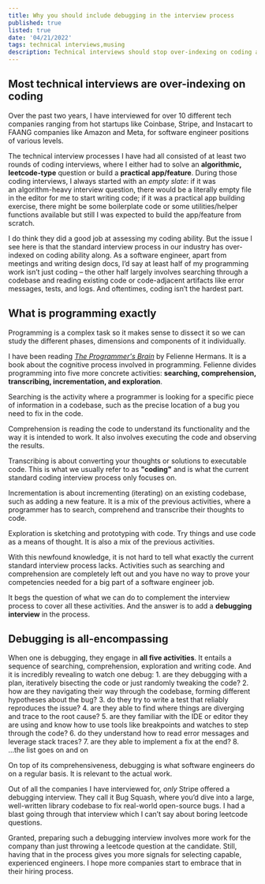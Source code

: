 ```yaml
---
title: Why you should include debugging in the interview process
published: true
listed: true
date: '04/21/2022'
tags: technical interviews,musing
description: Technical interviews should stop over-indexing on coding ability along
---
```


## Most technical interviews are over-indexing on coding
Over the past two years, I have interviewed for over 10 different tech companies ranging from hot startups like Coinbase, Stripe, and Instacart to FAANG companies like Amazon and Meta, for software engineer positions of various levels.

The technical interview processes I have had all consisted of at least two rounds of coding interviews, where I either had to solve an **algorithmic, leetcode-type** question or build a **practical app/feature**. During those coding interviews, I always started with an *empty slate*: if it was an algorithm-heavy interview question, there would be a literally empty file in the editor for me to start writing code; if it was a practical app building exercise, there might be some boilerplate code or some utilities/helper functions available but still I was expected to build the app/feature from scratch.

I do think they did a good job at assessing my coding ability. But the issue I see here is that the standard interview process in our industry has over-indexed on coding ability along. As a software engineer, apart from meetings and writing design docs, I’d say at least half of my programming work isn’t just coding – the other half largely involves searching through a codebase and reading existing code or code-adjacent artifacts like error messages, tests, and logs. And oftentimes, coding isn’t the hardest part.

## What is programming exactly

Programming is a complex task so it makes sense to dissect it so we can study the different phases, dimensions and components of it individually.

I have been reading [*The Programmer's Brain*](https://www.manning.com/books/the-programmers-brain) by Felienne Hermans. It is a book about the cognitive process involved in programming. Felienne divides programming into five more concrete activities: **searching, comprehension, transcribing, incrementation, and exploration**.

Searching is the activity where a programmer is looking for a specific piece of information in a codebase, such as the precise location of a bug you need to fix in the code.

Comprehension is reading the code to understand its functionality and the way it is intended to work. It also involves executing the code and observing the results.

Transcribing is about converting your thoughts or solutions to executable code. This is what we usually refer to as **"coding"** and is what the current standard coding interview process only focuses on.

Incrementation is about incrementing (iterating) on an existing codebase, such as adding a new feature. It is a mix of the previous activities, where a programmer has to search, comprehend and transcribe their thoughts to code.

Exploration is sketching and prototyping with code. Try things and use code as a means of thought. It is also a mix of the previous activities. 

With this newfound knowledge, it is not hard to tell what exactly the current standard interview process lacks. Activities such as searching and comprehension are completely left out and you have no way to prove your competencies needed for a big part of a software engineer job.

It begs the question of what we can do to complement the interview process to cover all these activities. And the answer is to add a **debugging interview** in the process.

## Debugging is all-encompassing 

When one is debugging, they engage in **all five activities**. It entails a sequence of searching, comprehension, exploration and writing code. And it is incredibly revealing to watch one debug: 
    1. are they debugging with a plan, iteratively bisecting the code or just randomly tweaking the code?
    2. how are they navigating their way through the codebase, forming different hypotheses about the bug?
    3. do they try to write a test that reliably reproduces the issue?
    4. are they able to find where things are diverging and trace to the root cause?
    5. are they familiar with the IDE or editor they are using and know how to use tools like breakpoints and watches to step through the code?
    6. do they understand how to read error messages and leverage stack traces?
    7. are they able to implement a fix at the end? 
    8. ...the list goes on and on

On top of its comprehensiveness, debugging is what software engineers do on a regular basis. It is relevant to the actual work.

Out of all the companies I have interviewed for, *only* Stripe offered a debugging interview. They call it Bug Squash, where you’d dive into a large, well-written library codebase to fix real-world open-source bugs. I had a blast going through that interview which I can’t say about boring leetcode questions.

Granted, preparing such a debugging interview involves more work for the company than just throwing a leetcode question at the candidate. Still, having that in the process gives you more signals for selecting capable, experienced engineers. I hope more companies start to embrace that in their hiring process.